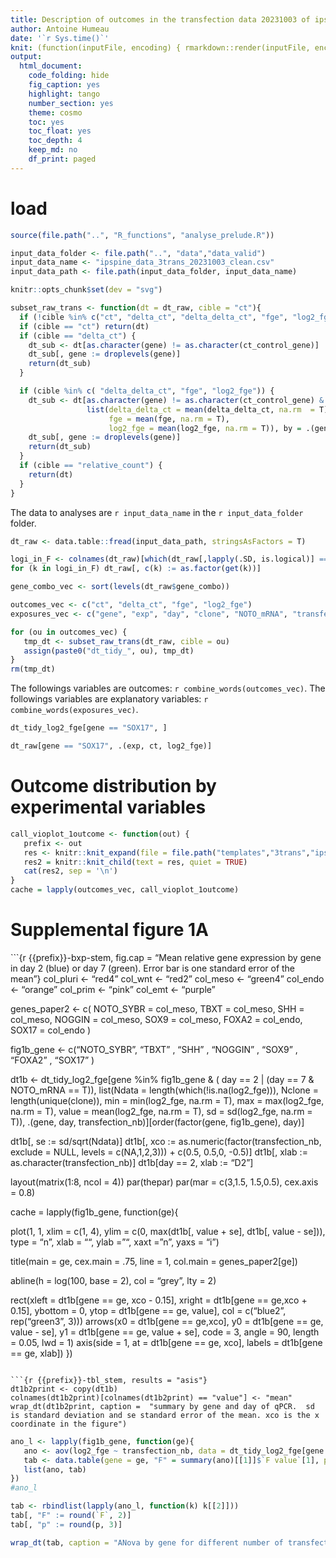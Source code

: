 ---
title: Description of outcomes in the transfection data 20231003 of ipspine project
author: Antoine Humeau
date: '`r Sys.time()`'
knit: (function(inputFile, encoding) { rmarkdown::render(inputFile, encoding = encoding, output_dir = "../reports") }) 
output: 
  html_document:
    code_folding: hide
    fig_caption: yes
    highlight: tango
    number_section: yes
    theme: cosmo
    toc: yes
    toc_float: yes
    toc_depth: 4
    keep_md: no
    df_print: paged
---
<style>
.main-container {width: 80%;max-width: inherit;}
</style>

# load

```{r setup}
source(file.path("..", "R_functions", "analyse_prelude.R"))

input_data_folder <- file.path("..", "data","data_valid")
input_data_name <- "ipspine_data_3trans_20231003_clean.csv"
input_data_path <- file.path(input_data_folder, input_data_name)

knitr::opts_chunk$set(dev = "svg")

subset_raw_trans <- function(dt = dt_raw, cible = "ct"){
  if (!cible %in% c("ct", "delta_ct", "delta_delta_ct", "fge", "log2_fge", "relative_count", "transfection_nb")) stop("cible must be ct, delta_ct or delta_delta_ct or relative_count")
  if (cible == "ct") return(dt)
  if (cible == "delta_ct") {
    dt_sub <- dt[as.character(gene) != as.character(ct_control_gene)]
    dt_sub[, gene := droplevels(gene)]
    return(dt_sub)
  }

  if (cible %in% c( "delta_delta_ct", "fge", "log2_fge")) {
    dt_sub <- dt[as.character(gene) != as.character(ct_control_gene) & day != 0,
                 list(delta_delta_ct = mean(delta_delta_ct, na.rm  = T),
                      fge = mean(fge, na.rm = T),
                      log2_fge = mean(log2_fge, na.rm = T)), by = .(gene, sb, sb_conc, sb_day, transfection_nb, exp, clone, day, CHIR, NOTO_mRNA, extra_replicate)]
    dt_sub[, gene := droplevels(gene)]
    return(dt_sub)
  }
  if (cible == "relative_count") {
    return(dt)
  }
}
```

The data to analyses are `r input_data_name` in the `r input_data_folder` folder. 

```{r load-data}
dt_raw <- data.table::fread(input_data_path, stringsAsFactors = T)

logi_in_F <- colnames(dt_raw)[which(dt_raw[,lapply(.SD, is.logical)] == T)]
for (k in logi_in_F) dt_raw[, c(k) := as.factor(get(k))]

gene_combo_vec <- sort(levels(dt_raw$gene_combo))

outcomes_vec <- c("ct", "delta_ct", "fge", "log2_fge")
exposures_vec <- c("gene", "exp", "day", "clone", "NOTO_mRNA", "transfection_nb")

for (ou in outcomes_vec) {
   tmp_dt <- subset_raw_trans(dt_raw, cible = ou)
   assign(paste0("dt_tidy_", ou), tmp_dt)
}
rm(tmp_dt)
```

The followings variables are outcomes: `r combine_words(outcomes_vec)`.
The followings variables are explanatory variables: `r combine_words(exposures_vec)`.

```{r, eval = F, include=  F}
dt_tidy_log2_fge[gene == "SOX17", ]

dt_raw[gene == "SOX17", .(exp, ct, log2_fge)]

```

# Outcome distribution by experimental variables

```{r, results = "asis"}
call_vioplot_1outcome <- function(out) {
   prefix <- out
   res <- knitr::knit_expand(file = file.path("templates","3trans","ipspine_3trans_20231003_analyses_template_vioplot_1outcome.Rmd"), out = out, prefix = prefix)
   res2 = knitr::knit_child(text = res, quiet = TRUE)
   cat(res2, sep = '\n')
}
cache = lapply(outcomes_vec, call_vioplot_1outcome)
```

# Supplemental figure 1A

```{r {{prefix}}-bxp-stem, fig.cap = "Mean relative gene expression by gene in day 2 (blue) or day 7 (green). Error bar is one standard error of the mean"}
col_pluri <-  "red4"
col_wnt <- "red2"
col_meso <- "green4"
col_endo <- "orange"
col_prim <- "pink"
col_emt <- "purple"

genes_paper2 <- c(
                 NOTO_SYBR = col_meso, TBXT = col_meso, SHH = col_meso,
                 NOGGIN = col_meso, SOX9 = col_meso, 
                 FOXA2 = col_endo, SOX17 = col_endo
                  )

fig1b_gene <- c("NOTO_SYBR", "TBXT" , "SHH" ,  "NOGGIN" , "SOX9" , "FOXA2" , "SOX17"  )

dt1b <- dt_tidy_log2_fge[gene %in% fig1b_gene & ( day == 2 | (day == 7 & NOTO_mRNA == T)), 
                         list(Ndata = length(which(!is.na(log2_fge))),
                              Nclone = length(unique(clone)),
                              min = min(log2_fge, na.rm = T),
                              max = max(log2_fge, na.rm = T),
                              value = mean(log2_fge, na.rm = T),
                              sd = sd(log2_fge, na.rm = T)),
                                 .(gene, day, transfection_nb)][order(factor(gene, fig1b_gene), day)]

dt1b[, se := sd/sqrt(Ndata)]
dt1b[, xco := as.numeric(factor(transfection_nb, exclude = NULL, levels = c(NA,1,2,3))) + c(0.5, 0.5,0, -0.5)]
dt1b[, xlab := as.character(transfection_nb)]
dt1b[day == 2, xlab := "D2"]

layout(matrix(1:8, ncol = 4))
par(thepar)
par(mar = c(3,1.5, 1.5,0.5), cex.axis = 0.8)

cache = lapply(fig1b_gene, function(ge){

   plot(1, 1, xlim = c(1, 4), ylim = c(0, max(dt1b[, value + se], dt1b[,  value - se])), type = "n", xlab = "", ylab = "", xaxt = "n", yaxs = "i")
   
   title(main = ge, cex.main = .75, line = 1, col.main = genes_paper2[ge])
   
   abline(h = log(100, base = 2), col = "grey", lty = 2)

   rect(xleft = dt1b[gene == ge, xco - 0.15], xright = dt1b[gene == ge,xco + 0.15], ybottom = 0, ytop = dt1b[gene == ge, value], col = c("blue2", rep("green3", 3)))
   arrows(x0 = dt1b[gene == ge,xco], y0 = dt1b[gene == ge, value - se], y1 = dt1b[gene == ge, value + se], code = 3, angle = 90, length = 0.05, lwd = 1)
   axis(side = 1, at =  dt1b[gene == ge, xco], labels = dt1b[gene == ge, xlab])
})
```

```{r {{prefix}}-tbl_stem, results = "asis"}
dt1b2print <- copy(dt1b)
colnames(dt1b2print)[colnames(dt1b2print) == "value"] <- "mean"
wrap_dt(dt1b2print, caption =  "summary by gene and day of qPCR.  sd is standard deviation and se standard error of the mean. xco is the x coordinate in the figure")
```

```{r anova, results = "asis"}
ano_l <- lapply(fig1b_gene, function(ge){
   ano <- aov(log2_fge ~ transfection_nb, data = dt_tidy_log2_fge[gene == ge & day == 7 & NOTO_mRNA == T])
   tab <- data.table(gene = ge, "F" = summary(ano)[[1]]$`F value`[1], p = summary(ano)[[1]]$`Pr(>F)`[1])
   list(ano, tab)
})
#ano_l

tab <- rbindlist(lapply(ano_l, function(k) k[[2]]))
tab[, "F" := round(`F`, 2)]
tab[, "p" := round(p, 3)]

wrap_dt(tab, caption = "ANova by gene for different number of transfections")
```


